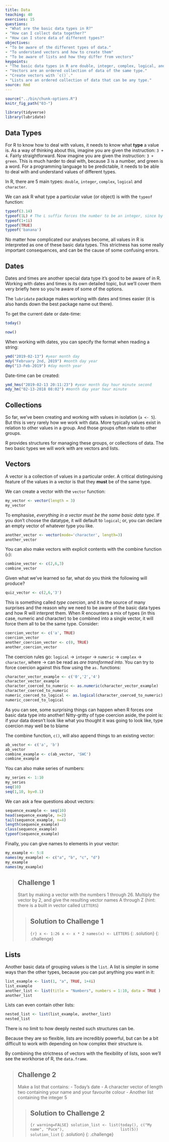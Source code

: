 ```yaml
---
title: Data
teaching: 40
exercises: 15
questions: 
- "What are the basic data types in R?"
- "How can I collect data together?"
- "How can I store data of different types?"
objectives:
- "To be aware of the different types of data."
- "To understand vectors and how to create them"
- "To be aware of lists and how they differ from vectors"
keypoints:
- "The basic data types in R are double, integer, complex, logical, and character."
- "Vectors are an ordered collection of data of the same type."
- "Create vectors with `c()`."
- "Lists are an ordered collection of data that can be any type."
source: Rmd
---
```


```r
source("../bin/chunk-options.R")
knitr_fig_path("03-")

library(tidyverse)
library(lubridate)
```

## Data Types

For R to know how to deal with values, it needs to know what **type** a value is. 
As a way of thinking about this, imagine you are given the instruction: `3 + 4`. Fairly straightforward.
Now imagine you are given the instruction: `3 + green`. This is  much harder to deal with, because 3 is a number, and green is a word. For a programming language to be predictable, it needs to be able to deal with and understand values of different types. 

In R, there are 5 main types: `double`, `integer`, `complex`, `logical` and `character`. 

We can ask R what type a particular value (or object) is with the `typeof` function:

```r
typeof(3.14)
typeof(1L) # The L suffix forces the number to be an integer, since by default R uses float numbers
typeof(1+1i)
typeof(TRUE)
typeof('banana')
```

No matter how complicated our analyses become, all values in R is 
interpreted as one of these basic data types. This strictness has some 
really important consequences, and can be the cause of some confusing errors.

## Dates

Dates and times are another special data type it's good to be aware of in R. Working with dates and times is its own detailed topic, but we'll cover them very briefly here so you're aware of some of the options.

The `lubridate` package makes working with dates and times easier (it is also hands down the best package name out there).

To get the current date or date-time:

```r
today()
```

```r
now()
```

When working with dates, you can specify the format when reading a string:

```r
ymd("2019-02-13") #year month day
mdy("February 2nd, 2019") #month day year
dmy("13-Feb-2019") #day month year
```

Date-time can be created:

```r
ymd_hms("2019-02-13 20:11:23") #year month day hour minute second
mdy_hm("02-13-2018 08:02") #month day year hour minute
```

## Collections

So far, we've been creating and working with values in isolation (`a <- 5`). But this is very rarely how we work with data. More typically values exist in relation to other values in a group. And those groups often relate to other groups. 

R provides structures for managing these groups, or collections of data. The two basic types we will work with are vectors and lists.

## Vectors

A vector is a collection of values in a particular order. A critical distinguising feature of the values in a vector is that they **must** be of the same type.

We can create a vector with the `vector` function:

```r
my_vector <- vector(length = 3)
my_vector
```

To emphasise, *everything in a vector must be the same basic data type*. If
you don't choose the datatype, it will default to `logical`; or, you can declare
an empty vector of whatever type you like.


```r
another_vector <- vector(mode='character', length=3)
another_vector
```

You can also make vectors with explicit contents with the combine function (`c`):

```r
combine_vector <- c(2,6,3)
combine_vector
```

Given what we've learned so far, what do you think the following will produce?

```r
quiz_vector <- c(2,6,'3')
```

This is something called *type coercion*, and it is the source of many surprises
and the reason why we need to be aware of the basic data types and how R will
interpret them. When R encounters a mix of types (in this case, numeric and character) to
be combined into a single vector, it will force them all to be the same
type. Consider:

```r
coercion_vector <- c('a', TRUE)
coercion_vector
another_coercion_vector <- c(0, TRUE)
another_coercion_vector
```

The coercion rules go: `logical` -> `integer` -> `numeric` -> `complex` ->
`character`, where -> can be read as *are transformed into*. You can try to
force coercion against this flow using the `as.` functions:

```r
character_vector_example <- c('0','2','4')
character_vector_example
character_coerced_to_numeric <- as.numeric(character_vector_example)
character_coerced_to_numeric
numeric_coerced_to_logical <- as.logical(character_coerced_to_numeric)
numeric_coerced_to_logical
```

As you can see, some surprising things can happen when R forces one basic data
type into another! Nitty-gritty of type coercion aside, the point is: if your
data doesn't look like what you thought it was going to look like, type coercion
may well be to blame

The combine function, `c()`, will also append things to an existing vector:

```r
ab_vector <- c('a', 'b')
ab_vector
combine_example <- c(ab_vector, 'SWC')
combine_example
```

You can also make series of numbers:

```r
my_series <- 1:10
my_series
seq(10)
seq(1,10, by=0.1)
```

We can ask a few questions about vectors:

```r
sequence_example <- seq(10)
head(sequence_example, n=2)
tail(sequence_example, n=4)
length(sequence_example)
class(sequence_example)
typeof(sequence_example)
```

Finally, you can give names to elements in your vector:

```r
my_example <- 5:8
names(my_example) <- c("a", "b", "c", "d")
my_example
names(my_example)
```

> ## Challenge 1
>
> Start by making a vector with the numbers 1 through 26.
> Multiply the vector by 2, and give the resulting vector
> names A through Z (hint: there is a built in vector called `LETTERS`)
>
> > ## Solution to Challenge 1
> >
> > ```{r}
> > x <- 1:26
> > x <- x * 2
> > names(x) <- LETTERS
> > ```
> {: .solution}
{: .challenge}


## Lists

Another basic data of grouping values is the `list`. A list
is simpler in some ways than the other types, because you can put anything you
want in it:

```r
list_example <- list(1, "a", TRUE, 1+4i)
list_example
another_list <- list(title = "Numbers", numbers = 1:10, data = TRUE )
another_list
```

Lists can even contain other lists:

```r
nested_list <- list(list_example, another_list)
nested_list
```

There is no limit to how deeply nested such structures can be.

Because they are so flexible, lists are incredibly powerful, but can be a bit difficult to work with depending on how complex their structure is. 

By combining the strictness of vectors with the flexibility of lists, soon we'll see the workhorse of R, the `data.frame`.

> ## Challenge 2
> Make a list that contains:
> - Today's date
> - A character vector of length two containing your name and your favourite colour
> - Another list containing the integer 5
> 
> > ## Solution to Challenge 2
> >
> > ```{r warning=FALSE}
> > solution_list <- list(today(), c("My name", "Puce"),
> >                         list(5))
> > solution_list
> > ```
> {: .solution}
{: .challenge}
